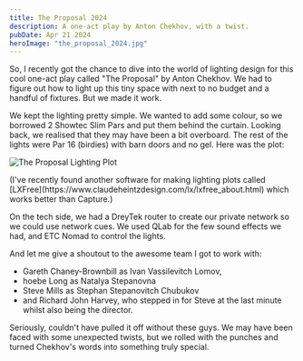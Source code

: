 ```yaml
---
title: The Proposal 2024
description: A one-act play by Anton Chekhov, with a twist.
pubDate: Apr 21 2024
heroImage: "the_proposal_2024.jpg"
---
```


So, I recently got the chance to dive into the world of lighting design for
this cool one-act play called "The Proposal" by Anton Chekhov. We had to figure out how to light up this
tiny space with next to no budget and a handful of fixtures. But we
made it work.

We kept the lighting pretty simple. We wanted to add some colour,
so we borrowed 2 Showtec Slim Pars and put them behind the curtain.
Looking back, we realised that they may have been a bit overboard.
The rest of the lights were Par 16 (birdies) with barn doors and
no gel. Here was the plot:

![The Proposal Lighting Plot](/img/blog/the_proposal_lx_plot.png)

<span class="text-xs">
  (I've recently found another software for making lighting plots called
  [LXFree](https://www.claudeheintzdesign.com/lx/lxfree_about.html) which works
  better than Capture.)
</span>

On the tech side, we had a DreyTek router to create our private network
so we could use network cues. We used QLab for the few sound effects we had,
and ETC Nomad to control the lights.

And let me give a shoutout to the awesome team I got to work with:

- Gareth Chaney-Brownbill as Ivan Vassilevitch Lomov,
- hoebe Long as Natalya Stepanovna
- Steve Mills as Stephan Stepanovitch Chubukov
- and Richard John Harvey, who stepped in for Steve at the last minute whilst also being the director.

Seriously, couldn't have pulled it off without these guys. We may have been faced with some unexpected
twists, but we rolled with the punches and turned Chekhov's words into something truly special.
